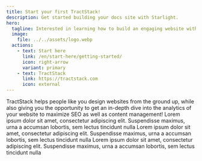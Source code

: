 ```yaml
---
title: Start your first TractStack!
description: Get started building your docs site with Starlight.
hero:
  tagline: Interested in learning how to build an engaging website with deep analytics? Read about how to start your first TractStack!
  image:
    file: ../../assets/logo.webp
  actions:
    - text: Start here
      link: /en/start-here/getting-started/
      icon: right-arrow
      variant: primary
    - text: TractStack
      link: https://tractstack.com
      icon: external
---
```



<CardGrid>
	<Card title="Did you know?" icon="pencil">
		TractStack helps people like you design websites from the ground up, while also giving you the opportunity to get an in-depth dive into the analytics of your website to maximize SEO as well as content management!
	</Card>
	<Card title="Lorem ipsum" icon="add-document">
		Lorem ipsum dolor sit amet, consectetur adipiscing elit. Suspendisse maximus, urna a accumsan lobortis, sem lectus tincidunt nulla
	</Card>
	<Card title="Lorem ipsum" icon="setting">
		Lorem ipsum dolor sit amet, consectetur adipiscing elit. Suspendisse maximus, urna a accumsan lobortis, sem lectus tincidunt nulla
	</Card>
	<Card title="Lorem ipsum" icon="open-book">
		Lorem ipsum dolor sit amet, consectetur adipiscing elit. Suspendisse maximus, urna a accumsan lobortis, sem lectus tincidunt nulla
	</Card>
</CardGrid>
